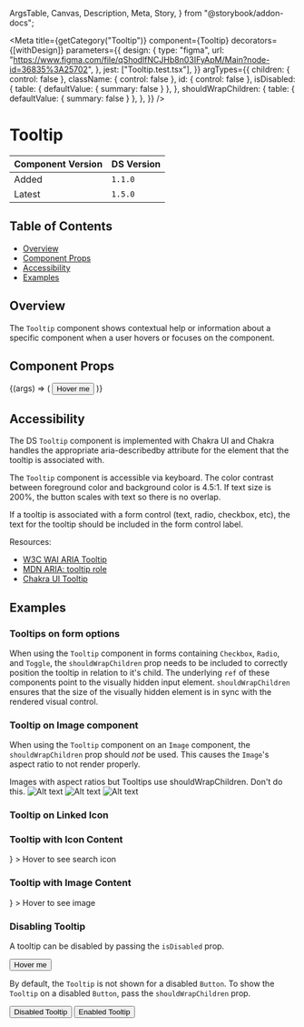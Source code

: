   ArgsTable,
  Canvas,
  Description,
  Meta,
  Story,
} from "@storybook/addon-docs";


<Meta
  title={getCategory("Tooltip")}
  component={Tooltip}
  decorators={[withDesign]}
  parameters={{
    design: {
      type: "figma",
      url: "https://www.figma.com/file/qShodlfNCJHb8n03IFyApM/Main?node-id=36835%3A25702",
    },
    jest: ["Tooltip.test.tsx"],
  }}
  argTypes={{
    children: { control: false },
    className: { control: false },
    id: { control: false },
    isDisabled: {
      table: { defaultValue: { summary: false } },
    },
    shouldWrapChildren: {
      table: { defaultValue: { summary: false } },
    },
  }}
/>

# Tooltip

| Component Version | DS Version |
| ----------------- | ---------- |
| Added             | `1.1.0`    |
| Latest            | `1.5.0`    |

## Table of Contents

- [Overview](#overview)
- [Component Props](#component-props)
- [Accessibility](#accessibility)
- [Examples](#examples)

## Overview

<Description of={Tooltip} />

The `Tooltip` component shows contextual help or information about a specific
component when a user hovers or focuses on the component.

## Component Props

<Canvas withToolbar>
  <Story
    name="Tooltip with Controls"
    args={{
      children: undefined,
      className: undefined,
      content:
        "This is a tooltip with information describing the hovered object.",
      id: "tooltip-id",
      isDisabled: false,
      shouldWrapChildren: false,
    }}
  >
    {(args) => (
      <Tooltip {...args}>
        <Button id="tooltip-button">Hover me</Button>
      </Tooltip>
    )}
  </Story>
</Canvas>

<ArgsTable story="Tooltip with Controls" />

## Accessibility

The DS `Tooltip` component is implemented with Chakra UI and Chakra handles the
appropriate aria-describedby attribute for the element that the tooltip is associated with.

The `Tooltip` component is accessible via keyboard. The color contrast between
foreground color and background color is 4.5:1. If text size is 200%, the
button scales with text so there is no overlap.

If a tooltip is associated with a form control (text, radio, checkbox, etc),
the text for the tooltip should be included in the form control label.

Resources:

- [W3C WAI ARIA Tooltip](https://www.w3.org/WAI/ARIA/apg/patterns/tooltip/)
- [MDN ARIA: tooltip role](https://developer.mozilla.org/en-US/docs/Web/Accessibility/ARIA/Roles/tooltip_role)
- [Chakra UI Tooltip](https://chakra-ui.com/docs/components/overlay/tooltip)

## Examples

### Tooltips on form options

When using the `Tooltip` component in forms containing `Checkbox`, `Radio`, and `Toggle`,
the `shouldWrapChildren` prop needs to be included to correctly position the tooltip in
relation to it's child. The underlying `ref` of these components point to the visually hidden
input element. `shouldWrapChildren` ensures that the size of the visually hidden element is
in sync with the rendered visual control.

<Canvas>
  <DSProvider>
    <Toggle
      id="radio3"
      labelText="Offsite Community Outreach"
      tooltipLabelText="General library orientation or a customized research lesson"
    />
    <RadioGroup
      labelText="What would you like to request?"
      id="radio-group"
      name="tooltip-example"
    >
      <Radio
        id="radio1"
        labelText="Class Visit"
        value="Class Visit"
        tooltipLabelText="General library orientation or a customized research lesson"
      />
      <Radio
        id="radio2"
        labelText="Group Tour"
        value="Group Tour"
        tooltipLabelText="Guided exploration of the library and its resources"
      />
      <Radio
        id="radio3"
        labelText="Offsite Community Outreach"
        value="Offsite Community Outreach"
        tooltipLabelText="Invite library staff to share resources at your community event"
      />
    </RadioGroup>
    <CheckboxGroup
      id="column"
      labelText="Column (default)"
      name="column-example"
    >
      <Checkbox
        value="2"
        labelText="Checkbox 2"
        tooltipLabelText="Checkbox tooltip 1"
      />
      <Checkbox
        value="3"
        labelText="Checkbox 3"
        tooltipLabelText="Checkbox tooltip 2"
      />
      <Checkbox
        value="4"
        labelText="Checkbox 4"
        tooltipLabelText="Checkbox tooltip 3"
      />
      <Checkbox
        value="5"
        labelText="Checkbox 5"
        tooltipLabelText="Checkbox tooltip 4"
      />
    </CheckboxGroup>
  </DSProvider>
</Canvas>

### Tooltip on Image component

When using the `Tooltip` component on an `Image` component, the
`shouldWrapChildren` prop should _not_ be used. This causes the `Image`'s
aspect ratio to not render properly.

<Canvas>
  <DSProvider>
    <Text level="three">
      Images with aspect ratios but Tooltips use shouldWrapChildren. Don't do
      this.
    </Text>
    <SimpleGrid>
      <Tooltip content="square aspect ratio" shouldWrapChildren>
        <Image
          alt="Alt text"
          caption="Square"
          aspectRatio="square"
          size="large"
          src="https://placeimg.com/400/400/animals"
        />
      </Tooltip>
      <Tooltip content="fourByThree aspect ratio" shouldWrapChildren>
        <Image
          alt="Alt text"
          caption="Four by Three"
          aspectRatio="fourByThree"
          size="default"
          src="https://placeimg.com/400/400/animals"
        />
      </Tooltip>
      <Tooltip content="threeByFour aspect ratio" shouldWrapChildren>
        <Image
          alt="Alt text"
          caption="Three by Four"
          aspectRatio="threeByFour"
          size="default"
          src="https://placeimg.com/400/400/animals"
        />
      </Tooltip>
    </SimpleGrid>
  </DSProvider>
</Canvas>

### Tooltip on Linked Icon

<Canvas>
  <DSProvider>
    <Tooltip content="This is the tooltip text">
      <Link type="action" href="#passed-in-link">
        <Icon decorative id="icon-id" name="search" size="xxlarge" />
      </Link>
    </Tooltip>
  </DSProvider>
</Canvas>

### Tooltip with Icon Content

<Canvas>
  <DSProvider>
    <Tooltip
      content={
        <Icon
          decorative
          id="icon-id"
          name="search"
          size="xxlarge"
          color="ui.white"
        />
      }
    >
      Hover to see search icon
    </Tooltip>
  </DSProvider>
</Canvas>

### Tooltip with Image Content

<Canvas>
  <DSProvider>
    <Tooltip
      content={<Image src="https://placeimg.com/300/300/animals?x=1" alt="" />}
    >
      Hover to see image
    </Tooltip>
  </DSProvider>
</Canvas>

### Disabling Tooltip

A tooltip can be disabled by passing the `isDisabled` prop.

<Canvas>
  <DSProvider>
    <Tooltip
      content="This is a tooltip with information describing the hovered object."
      isDisabled
    >
      <Button id="tooltip-button">Hover me</Button>
    </Tooltip>
  </DSProvider>
</Canvas>

By default, the `Tooltip` is not shown for a disabled `Button`. To show the `Tooltip`
on a disabled `Button`, pass the `shouldWrapChildren` prop.

<Canvas>
  <DSProvider>
    <VStack spacing="input.group.button.vstack" width="150px">
      <Tooltip content="This is a tooltip with information describing the hovered object.">
        <Button id="tooltip-button" isDisabled>
          Disabled Tooltip
        </Button>
      </Tooltip>
      <Tooltip
        content="This is a tooltip with information describing the hovered object."
        shouldWrapChildren
      >
        <Button id="tooltip-button" isDisabled>
          Enabled Tooltip
        </Button>
      </Tooltip>
    </VStack>
  </DSProvider>
</Canvas>
